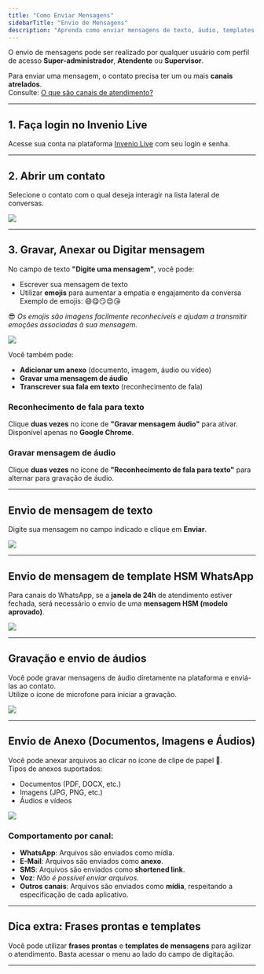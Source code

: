 ```yaml
---
title: "Como Enviar Mensagens"
sidebarTitle: "Envio de Mensagens"
description: "Aprenda como enviar mensagens de texto, áudio, templates HSM e anexos através da plataforma Invenio Live."
---
```


 O envio de mensagens pode ser realizado por qualquer usuário com perfil de acesso **Super-administrador**, **Atendente** ou **Supervisor**.

 Para enviar uma mensagem, o contato precisa ter um ou mais **canais atrelados**.  
Consulte: [O que são canais de atendimento?](#)

---

## 1. Faça login no Invenio Live

Acesse sua conta na plataforma [Invenio Live](#) com seu login e senha.

---

## 2. Abrir um contato

Selecione o contato com o qual deseja interagir na lista lateral de conversas.

<img src="https://i2.wp.com/robbu.global/wp-content/uploads/2021/03/image-37.png?w=366&ssl=1" />

---

## 3. Gravar, Anexar ou Digitar mensagem

No campo de texto **"Digite uma mensagem"**, você pode:

- Escrever sua mensagem de texto
- Utilizar **emojis** para aumentar a empatia e engajamento da conversa  
  Exemplo de emojis: 😄😋😏😍😘

😎 *Os emojis são imagens facilmente reconhecíveis e ajudam a transmitir emoções associadas à sua mensagem.*

<img src="https://i1.wp.com/robbu.global/wp-content/uploads/2021/03/image-47.png?resize=768%2C826&ssl=1" />

Você também pode:

- **Adicionar um anexo** (documento, imagem, áudio ou vídeo)
- **Gravar uma mensagem de áudio**
- **Transcrever sua fala em texto** (reconhecimento de fala)

### Reconhecimento de fala para texto
 Clique **duas vezes** no ícone de **"Gravar mensagem áudio"** para ativar.  
 Disponível apenas no **Google Chrome**.

### Gravar mensagem de áudio
 Clique **duas vezes** no ícone de **"Reconhecimento de fala para texto"** para alternar para gravação de áudio.

---

## Envio de mensagem de texto

Digite sua mensagem no campo indicado e clique em **Enviar**.

<img src="https://i1.wp.com/robbu.global/wp-content/uploads/2021/03/envio-de-mensagens.gif?resize=640%2C485&ssl=1" />

---

## Envio de mensagem de template HSM WhatsApp

Para canais do WhatsApp, se a **janela de 24h** de atendimento estiver fechada, será necessário o envio de uma **mensagem HSM (modelo aprovado)**.

<img src="https://i0.wp.com/robbu.global/wp-content/uploads/2021/03/envio-de-hsm.gif?resize=640%2C485&ssl=1" />

---

## Gravação e envio de áudios

Você pode gravar mensagens de áudio diretamente na plataforma e enviá-las ao contato.  
Utilize o ícone de microfone para iniciar a gravação.

<img src="https://i1.wp.com/robbu.global/wp-content/uploads/2021/03/mensagem-de-audio-gravacao.gif?resize=640%2C485&ssl=1" />

---

## Envio de Anexo (Documentos, Imagens e Áudios)

Você pode anexar arquivos ao clicar no ícone de clipe de papel 📎.  
Tipos de anexos suportados:

- Documentos (PDF, DOCX, etc.)
- Imagens (JPG, PNG, etc.)
- Áudios e vídeos

<img src="https://i0.wp.com/robbu.global/wp-content/uploads/2021/03/mensagem-imagem.gif?resize=640%2C485&ssl=1" />

### Comportamento por canal:

- **WhatsApp**: Arquivos são enviados como mídia.  
- **E-Mail**: Arquivos são enviados como **anexo**.  
- **SMS**: Arquivos são enviados como **shortened link**.  
- **Voz**: *Não é possível enviar arquivos.*  
- **Outros canais**: Arquivos são enviados como **mídia**, respeitando a especificação de cada aplicativo.

---

## Dica extra: Frases prontas e templates

Você pode utilizar **frases prontas** e **templates de mensagens** para agilizar o atendimento. Basta acessar o menu ao lado do campo de digitação.

---